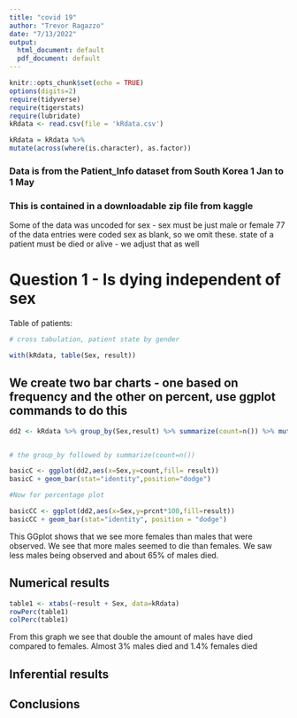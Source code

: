 ```yaml
---
title: "covid 19"
author: "Trevor Ragazzo"
date: "7/13/2022"
output:
  html_document: default
  pdf_document: default
---
```


```r
knitr::opts_chunk$set(echo = TRUE)
options(digits=2)
require(tidyverse)
require(tigerstats)
require(lubridate)
kRdata <- read.csv(file = 'kRdata.csv')
```


```r
kRdata = kRdata %>%
mutate(across(where(is.character), as.factor))
```


### Data is from the Patient_Info dataset from South Korea 1 Jan to 1 May 
### This is contained in a downloadable zip file from kaggle

Some of the data was uncoded for sex - sex must be just male or female
77 of the data entries were coded sex  as blank, so we omit these.
state of a patient must be died or alive - we adjust that as well   
  
# Question 1 - Is dying independent of sex




Table of patients:
```r

# cross tabulation, patient state by gender

with(kRdata, table(Sex, result))

```

## We create two bar charts - one based on frequency and the other on percent, use ggplot commands to do this


```r
dd2 <- kRdata %>% group_by(Sex,result) %>% summarize(count=n()) %>% mutate(prcnt=count/sum(count))


# the group_by followed by summarize(count=n())

basicC <- ggplot(dd2,aes(x=Sex,y=count,fill= result))
basicC + geom_bar(stat="identity",position="dodge")

#Now for percentage plot

basicCC <- ggplot(dd2,aes(x=Sex,y=prcnt*100,fill=result)) 
basicCC + geom_bar(stat="identity", position = "dodge")
```


This GGplot shows that we see more females than males that were observed. We see that more males seemed to die than females. We saw less males being observed and about 65% of males died.

  
## Numerical results


```r
table1 <- xtabs(~result + Sex, data=kRdata)
rowPerc(table1)
colPerc(table1)
```

From this graph we see that double the amount of males have died compared to females. Almost 3% males died and 1.4% females died

## Inferential results 




## Conclusions

